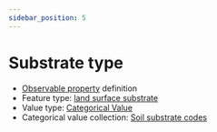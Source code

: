 ```yaml
---
sidebar_position: 5
---
```



# Substrate type

- [Observable property](/viewers/dawe-vocabs?uri=https://linked.data.gov.au/def/test/dawe-cv/75f55bf0-6972-42ba-ad46-7e24f91e8f6a) definition
- Feature type: [land surface substrate](http://linked.data.gov.au/def/tern-cv/aef12cd6-3826-4988-a54c-8578d3fb4c8d)
- Value type: [Categorical Value](https://w3id.org/tern/ontologies/tern/CategoricalValue)
- Categorical value collection: [Soil substrate codes](/viewers/dawe-vocabs?uri=https://linked.data.gov.au/def/test/dawe-cv/b061d7db-a608-4062-96d4-b367d6d9a792)

<Example protocolModule="cover" observableProperty="https://linked.data.gov.au/def/test/dawe-cv/75f55bf0-6972-42ba-ad46-7e24f91e8f6a" />
